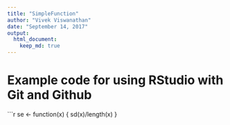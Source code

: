---
title: "SimpleFunction"
author: "Vivek Viswanathan"
date: "September 14, 2017"
output: 
  html_document:
    keep_md: true
---

# Example code for using RStudio with Git and Github

```{r}
se <- function(x) {
  sd(x)/length(x)
}

